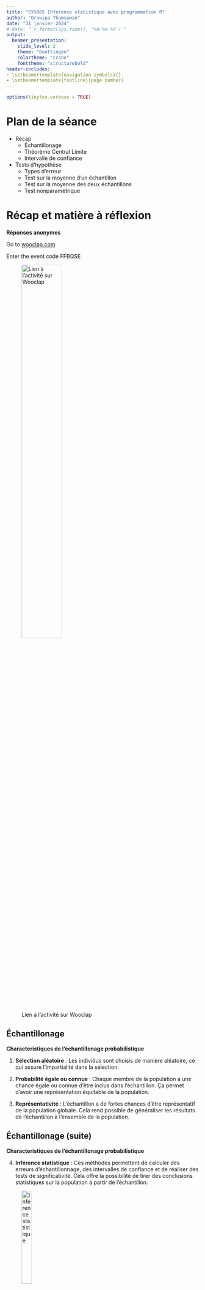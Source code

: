 ```yaml
---
title: "SYS865 Inférence statistique avec programmation R"
author: "Ornwipa Thamsuwan"
date: "31 janvier 2024"
# date: "`r format(Sys.time(), '%d-%m-%Y')`"
output:
  beamer_presentation: 
    slide_level: 2
    theme: "Goettingen"
    colortheme: "crane"
    fonttheme: "structurebold"
header-includes:
- \setbeamertemplate{navigation symbols}{}
- \setbeamertemplate{footline}[page number]
---
```


```r
options(tinytex.verbose = TRUE)
```

# Plan de la séance

- Récap
  - Échantillonage
  - Théorème Central Limite
  - Intervalle de confiance
- Tests d'hypothèse
  - Types d'erreur
  - Test sur la moyenne d'un échantillon
  - Test sur la moyenne des deux échantillons
  - Test nonparamétrique

# Récap et matière à réflexion

**Réponses anonymes**

Go to [wooclap.com](wooclap.com)

Enter the event code FFBQSE

![Lien à l'activité sur Wooclap](Wooclap-31-janvier-2023.png){width=50%, height=50%}

## Échantillonage

**Characteristiques de l'échantillonage probabilistique**

1. **Sélection aléatoire** : Les individus sont choisis de manière aléatoire, ce qui assure l'impartialité dans la sélection.

\pause

2. **Probabilité égale ou connue** : Chaque membre de la population a une chance égale ou connue d'être inclus dans l'échantillon. Ça permet d'avoir une représentation équitable de la population.

\pause

3. **Représentativité** : L'échantillon a de fortes chances d'être représentatif de la population globale. Cela rend possible de généraliser les résultats de l'échantillon à l'ensemble de la population.

## Échantillonage (suite)

**Characteristiques de l'échantillonage probabilistique**

4. **Inférence statistique** : Ces méthodes permettent de calculer des erreurs d'échantillonnage, des intervalles de confiance et de réaliser des tests de significativité. Cela offre la possibilité de tirer des conclusions statistiques sur la population à partir de l'échantillon.

![Inférence statistique](Slide-images\Population-Sample.png){width=25%, height=25%}

## Théorème Central Limite

À mesure que l'échantillon s'agrandit, la distribution de la moyenne de cet échantillon \( \overline{X}_n \) se rapproche d'une distribution normale, indépendamment de la forme de la distribution de la population.

![Théorème Central Limite](Slide-images\clt.jpg){width=70%, height=50%}

## Théorème Central Limite (suite)

Le Théorème Central Limite peut être résumé par l'équation suivante :

\[ \overline{X}_n \approx N\left(\mu, \frac{\sigma^2}{n}\right) \]

Où :

- \( \overline{X}_n \) est la moyenne de l'échantillon d'un ensemble de \( n \) variables aléatoires **\textcolor{brown}{indépendantes et identiquement distribuées}**.

- \( N\left(\mu, \frac{\sigma^2}{n}\right) \) indique que \( \overline{X}_n \) suit approximativement une distribution normale avec une moyenne \( \mu \) (la moyenne de la population) et une variance \( \frac{\sigma^2}{n} \) (la variance de la population divisée par la taille de l'échantillon \( n \)).

## Intervalle de confiance

Un IC est une plage de valeurs statistiques utilisée pour estimer la fiabilité d'une estimation d'un paramètre de population, comme la moyenne. Il est exprimé avec un niveau de confiance, indiquant la probabilité que cet intervalle contienne le vrai paramètre de la population.

### Lorsque \( \sigma \) est Connue

- Formule : \( CI = \overline{x} \pm z \times \frac{\sigma}{\sqrt{n}} \)

- \( z \) : Score Z de la distribution normale, correspondant au niveau de confiance souhaité.

### Lorsque \( \sigma \) est Inconnue

- Formule : \( CI = \overline{x} \pm t \times \frac{s}{\sqrt{n}} \)

- \( t \) : Score t de la distribution t, variant selon la taille de l'échantillon.

## Intervalle de confiance (dernier TP)

```r
data <- read.csv("diabetes.csv")

# Filter out 0 values from the Glucose column
filtered_data <- subset(data, Glucose > 0)

# Calculate density for each group
density_all <- density(filtered_data$Glucose, na.rm = TRUE)
density_outcome_0 <- density(subset(filtered_data, Outcome == 0)$Glucose, na.rm = TRUE)
density_outcome_1 <- density(subset(filtered_data, Outcome == 1)$Glucose, na.rm = TRUE)

# Find the range for the plot
x_lim_range <- range(density_all$x, density_outcome_0$x, density_outcome_1$x)
y_lim_range <- range(density_all$y, density_outcome_0$y, density_outcome_1$y)

# Set up the plot with appropriate limits
plot(density_all, xlim = x_lim_range, ylim = y_lim_range, 
     main = "Density Plot of Glucose", 
     xlab = "Concentration de Glucose Plasmatique à 2h (GTIT) [mg/dL]", 
     ylab = "Density", col = "black")

# Overlay the density plots for each group
lines(density_outcome_0, col = "blue")
lines(density_outcome_1, col = "red")

# Add a legend
legend("topright", legend = c("All", "Outcome 0 (non-diabetic)", "Outcome 1 (diabetic)"), 
       col = c("black", "blue", "red"), lty = 1, cex = 0.8)
```

\pause
\textcolor{red}{Les personnes diabétiques et non diabétiques ont-elles des niveaux différents du glucose plasmatique ?}

## Intervalle de confiance (dernier TP)

En appliquant le Théorème Central Limite ...

```r
# Calculate mean and standard deviation for each Outcome group
mean_glucose_0 <- mean(subset(filtered_data, Outcome == 0)$Glucose, na.rm = TRUE)
sd_glucose_0 <- sd(subset(filtered_data, Outcome == 0)$Glucose, na.rm = TRUE)

mean_glucose_1 <- mean(subset(filtered_data, Outcome == 1)$Glucose, na.rm = TRUE)
sd_glucose_1 <- sd(subset(filtered_data, Outcome == 1)$Glucose, na.rm = TRUE)

# Define a sequence of glucose values for plotting
glucose_range <- seq(min(filtered_data$Glucose, na.rm = TRUE), max(filtered_data$Glucose, na.rm = TRUE), length.out = 200)

# Calculate normal distribution values for each group
normal_values_0 <- dnorm(glucose_range, mean = mean_glucose_0, sd = sd_glucose_0)
normal_values_1 <- dnorm(glucose_range, mean = mean_glucose_1, sd = sd_glucose_1)

# Plot the normal probability distributions
plot(glucose_range, normal_values_0, type = 'l', col = 'blue', lwd = 2, 
     main = 'Normal Probability Distributions of Glucose by Outcome with 95% Confidence Intervals of the Means', 
     xlab = 'Concentration de Glucose Plasmatique à 2h (GTIT) [mg/dL]', 
     ylab = 'Density')
lines(glucose_range, normal_values_1, col = 'red', lwd = 2)

# Define a function to calculate the confidence interval
calculate_ci <- function(data, conf_level = 0.95) {
  mean_glucose <- mean(data$Glucose, na.rm = TRUE)
  sd_glucose <- sd(data$Glucose, na.rm = TRUE)
  n <- sum(!is.na(data$Glucose))
  
  alpha <- 1 - conf_level
  se <- sd_glucose / sqrt(n)
  t_critical <- qt(1 - alpha/2, df = n - 1)
  margin_error <- t_critical * se
  
  ci_lower <- mean_glucose - margin_error
  ci_upper <- mean_glucose + margin_error
  
  return(c(lower = ci_lower, upper = ci_upper))
}

# Calculate CI for filtered data and each Outcome group
ci_outcome_0 <- calculate_ci(subset(filtered_data, Outcome == 0))
ci_outcome_1 <- calculate_ci(subset(filtered_data, Outcome == 1))

# Add CI lines for each group
abline(v = ci_outcome_0["lower"], col = "blue", lty = 2)
abline(v = ci_outcome_0["upper"], col = "blue", lty = 2)
abline(v = ci_outcome_1["lower"], col = "red", lty = 2)
abline(v = ci_outcome_1["upper"], col = "red", lty = 2)

# Add a legend
legend("topright", legend = c("Outcome 0", "Outcome 1"), col = c("blue", "red"), lwd = 2)
```

\pause
\textcolor{red}{Les deux moyennes sont-elles différentes ?}

## Plan de la séance

- Récap
  - Échantillonage
  - Théorème Central Limite
  - Intervalle de confiance
- Test d'hypothèse
  - Types d'erreur
  - Test sur la moyenne d'un échantillon
  - Test sur la moyenne des deux échantillons
  - Test nonparamétrique

# Types d'erreur

**Erreur de type I (faux positif)** : l'enquêteur rejette une *hypothèse nulle* qui est réellement vraie dans la population.

**Erreur de type II (faux négatif)** : l’investigateur ne parvient pas à rejeter une *hypothèse nulle* qui est en réalité fausse dans la population.

\pause
... mais quelle est l'hypothèse nulle ?

\pause
Alors, voici un exemple ...

![Erreur de type I et II](Slide-images\Type-1-and-2-Error-reddit.png){width=60%, height=30%}

## Erreur type I

**Alpha \( \alpha \)** représente le seuil de probabilité de commettre une erreur de type I dans un test d'hypothèse. C'est la probabilité maximale acceptable de rejeter à tort l'hypothèse nulle. 

Communément fixé à 0,05 (5 %), un \( \alpha \) de 0,05 signifie qu'il y a 5 % de chances de rejeter l'hypothèse nulle alors qu'elle est en réalité vraie.

Réduire \( \alpha \) diminue les chances d'une erreur de type I, mais augmente le risque d'une erreur de type II.

## Erreur type II

**Beta \( \beta \)** représente la probabilité de commettre une erreur de type II dans un test d'hypothèse. C'est la probabilité de ne pas rejeter une hypothèse nulle fausse. 

La puissance d'un test, qui est \( 1 - \beta \), indique la capacité du test à rejeter correctement une fausse hypothèse nulle. 

Réduire \( \beta \) (augmentant ainsi la puissance) nécessite souvent d'augmenter la taille de l'échantillon ou la taille de l'effet.

## Types d'erreur : mise en application

En supposant que le paramètre "Glucose" est normalement distribué ...

```r
# Calculate mean and standard deviation for each Outcome group
mean_glucose_0 <- mean(subset(filtered_data, Outcome == 0)$Glucose, na.rm = TRUE)
sd_glucose_0 <- sd(subset(filtered_data, Outcome == 0)$Glucose, na.rm = TRUE)

mean_glucose_1 <- mean(subset(filtered_data, Outcome == 1)$Glucose, na.rm = TRUE)
sd_glucose_1 <- sd(subset(filtered_data, Outcome == 1)$Glucose, na.rm = TRUE)

# Define a sequence of glucose values for plotting
glucose_range <- seq(min(filtered_data$Glucose, na.rm = TRUE), max(filtered_data$Glucose, na.rm = TRUE), length.out = 200)

# Calculate normal distribution values for each group
normal_values_0 <- dnorm(glucose_range, mean = mean_glucose_0, sd = sd_glucose_0)
normal_values_1 <- dnorm(glucose_range, mean = mean_glucose_1, sd = sd_glucose_1)

# Plot the normal probability distributions
plot(glucose_range, normal_values_0, type = 'l', col = 'blue', lwd = 2, 
     main = 'Normal Probability Distributions of Glucose by Outcome', 
     xlab = 'Concentration de Glucose Plasmatique à 2h (GTIT) [mg/dL]', 
     ylab = 'Density')
lines(glucose_range, normal_values_1, col = 'red', lwd = 2)

# Add a legend
legend("topright", legend = c("Outcome 0", "Outcome 1"), col = c("blue", "red"), lwd = 2)
```

## Erreur type I

Une concentration de glucose plasmatique (à 2h) normale est inférieure à 140 mg/dL.

```r
# Plot the normal probability distributions
plot(glucose_range, normal_values_0, type = 'l', col = 'blue', lwd = 2, 
     main = 'Normal Probability Distributions of Glucose by Outcome', 
     xlab = 'Concentration de Glucose Plasmatique à 2h (GTIT) [mg/dL]', 
     ylab = 'Density', ylim = c(0, max(normal_values_0, normal_values_1)))
lines(glucose_range, normal_values_1, col = 'red', lwd = 2)

# Add a vertical line at x=140
abline(v = 140, col = "black", lwd = 2, lty = 2)

# Highlight the area under the blue curve to the right of x=140 (Type I error area for Outcome 0)
x_area <- glucose_range[glucose_range > 140]
y_area <- dnorm(x_area, mean = mean_glucose_0, sd = sd_glucose_0)
polygon(c(140, x_area, max(glucose_range)), c(0, y_area, 0), col = "lightblue", border = NA)

# Add a legend
legend("topright", legend = c("Outcome 0", "Outcome 1", "Erreur type I (Valeur supérieur à 140)"), 
       col = c("blue", "red", "lightblue"), lty = 1, lwd = 2, bty = "n")
```

## Erreur type II

Une concentration de glucose plasmatique (à 2h) normale est inférieure à 140 mg/dL.

```r
# Plot the normal probability distributions
plot(glucose_range, normal_values_0, type = 'l', col = 'blue', lwd = 2, 
     main = 'Normal Probability Distributions of Glucose by Outcome', 
     xlab = 'Concentration de Glucose Plasmatique à 2h (GTIT) [mg/dL]', 
     ylab = 'Density', ylim = c(0, max(normal_values_0, normal_values_1)))
lines(glucose_range, normal_values_1, col = 'red', lwd = 2)

# Add a vertical line at x=140
abline(v = 140, col = "black", lwd = 2, lty = 2)

# Highlight the area under the red curve to the left of x=140 (Type II error area for Outcome 1)
x_area <- glucose_range[glucose_range < 140]
y_area <- dnorm(x_area, mean = mean_glucose_1, sd = sd_glucose_1)
polygon(c(min(glucose_range), x_area, 140), c(0, y_area, 0), col = "lightcoral", border = NA)

# Add a legend
legend("topright", legend = c("Outcome 0", "Outcome 1", "Erreur Type II (Valeur inferieur à 140)"), 
       col = c("blue", "red", "lightcoral"), lty = 1, lwd = 2, bty = "n")
```

## Tableau de contingence

Ou en utilisant directement les décomptes de données ...

\pause
Discrétiser la variable 'Glucose'
```r
data$GlucoseCtgr <- ifelse(data$Glucose < 140, 
                               "Less than 140", 
                               "140 and above")
```

\pause
Créer un tableau de contingence avec les variables discrètes 'GlucoseCtgr' et 'Outcome'
```r
contingency <- table(data$GlucoseCtgr, data$Outcome)
print(contingency)
```

## Tableau de contingence (suite)

Quels sont les valeurs de \( \alpha \) et \( \beta \) ?

\pause
- Erreur type I : 'Glucose' est '140 and above' et 'Outcome' est 0.

- Erreur type II : 'Glucose' est 'Less than 140' et 'Outcome' est 1.

\pause

La mauvaise manière ... \textcolor{red}{à éviter!}
```r
contingency_prb <- prop.table(contingency)
print(contingency_prb)
```

## Tableau de contingence (suite)

La bonne manière ...
```r
total_negatives <- sum(contingency[, "0"])
false_positives <- contingency["140 and above", "0"]
alpha <- false_positives / total_negatives
cat("Alpha (Type I error rate):", alpha, "\n")

total_positives <- sum(contingency[, "1"])
false_negatives <- contingency["Less than 140", "1"] 
beta <- false_negatives / total_positives
cat("Beta (Type II error rate):", beta, "\n")
```

## Types d'erreur : conclusion

- **\( \alpha \)** : Probabilité d'un faux positif (erreur de type I).
- **\( \beta \)** : Probabilité d'un faux négatif (erreur de type II).
- Équilibrer \( \alpha \) et \( \beta \) est crucial dans les tests d'hypothèses, car la diminution de l'un augmente souvent l'autre. Le choix de \( \alpha \) et \( \beta \) est influencé par le contexte de l'étude et l'importance relative des erreurs dans le scénario de recherche spécifique.

![Équilibre entre \(\alpha\) et \(\beta\)](Slide-images\erreurdetype.jpg){width=35%, height=35%}

# Tests d'hypothèse

Les tests d'hypothèses sont utilisés pour déterminer s'il existe suffisamment de preuves pour soutenir une croyance ou une théorie particulière sur un paramètre de population.
\pause

Exemples dans le génie mécanique :

- Résistance des matériaux : Tester si un matériau composite possède une résistance à la traction supérieure à celle d'un matériau standard.

- Efficacité thermique : Comparer l'efficacité thermique de deux liquides de refroidissement moteur différents.

- Aérodynamique : Évaluer l'impact d'un nouveau design d'aile sur le rapport portance/traînée d'un aéronef. 

- Analyse des Vibrations : Analyser si une nouvelle technique d'amortissement des vibrations réduit plus efficacement les vibrations qu'une méthode actuelle. 

## Hypothèse nulle (\( H_0 \)) et alternative (\( H_1 \))

L'**hypothèse nulle** est une déclaration indiquant qu'il n'y a aucun effet ou aucune différence dans un contexte particulier. C'est une position par défaut suggérant que toute différence ou signification observée dans un ensemble de données est purement due au hasard.
\pause

L'**hypothèse alternative** est ce que l'on souhaite prouver. C'est une déclaration qui indique une différence ou un effet. Cette hypothèse est acceptée uniquement lorsque les données fournissent suffisamment de preuves pour rejeter l'hypothèse nulle.

## Démarches dans les tests d'hypothèses

Dans les tests d'hypothèses, on commence par supposer que l'hypothèse nulle est vraie. Ensuite, en fonction des données de l'échantillon, on teste cette hypothèse. Si les preuves sont suffisamment fortes contre \(H_0\), on la rejette en faveur de \(H_1\). La décision est souvent prise en utilisant les valeurs \(p\) et des niveaux de signification prédéfinis (comme \(\alpha = 0,05\)).

# Test sur la moyenne d'un échantillon

### 1. Formulation des hypothèses

\(H_0\) postule que la moyenne de la population (\(\mu\)) est égale à une valeur spécifique (\(\mu_0\)). 

- Formellement, \(H_0:\mu=\mu_0\)

\(H_1\) ou \(H_a\) suggère que la moyenne de la population diffère de cette valeur. 

- \(H_0:\mu\neq\mu_0\) (test bilatéral), \(H_0:\mu>\mu_0\) (test unilatéral droit), ou \(H_0:\mu<\mu_0\) (test unilatéral gauche)

\pause
### 2. Collecte de données et calculs statistiques

À partir des données collectées, calculer

- la moyenne de l'échantillon (\( \overline{x} \)),

- l'écart-type de l'échantillon (\( s \)) et

- la taille de l'échantillon (\( n \)).

## Test sur la moyenne d'un échantillon

### 3. Choix du test statistique et calculs

Utiliser un test (\( t \)) de Student pour comparer la moyenne de l'échantillon à la valeur spécifiée (\(\mu_0\)). 

- \( t = \frac{\overline{x} - \mu_0}{s / \sqrt{n}} \).

\pause
### 4. Décision statistique et interprétation

Déterminer une **valeur critique** par le niveau de signification \(\alpha\) (souvent 0,05). 

\pause
Si la valeur \( t \) est *en dehors des limites* de la valeur critique, rejeter \(H_0\).

Rejeter \(H_0\) indique que la moyenne de la population diffère significativement de \(\mu_0\). 

\pause
Si \(H_0\) n'est pas rejetée, il n'y a pas suffisamment de preuves pour affirmer que la moyenne de la population est différente de \(\mu_0\).

## Valeur critique

La **valeur critique** est un seuil utilisé pour déterminer si la statistique de test calculée (comme une valeur \( t \) ou \( z \)) indique un résultat statistiquement significatif, à partir de laquelle on décide de rejeter ou non l'hypothèse nulle.

\pause
La valeur critique est déterminée en fonction du niveau de signification \( \alpha \) (souvent 0,05) et, pour un test \( t \), du nombre de degrés de liberté (\( df \) ou "degree of freedom" en anglais).

\pause
```r
qt(1 - 0.05/2, df = 29)
```

\pause
Pour un test \( z \), la valeur critique dépend de la distribution normale standard, \( N(0,1) \).

\pause
```r
qnorm(0.975)
```

## Tests d'hypothèse avec la distribution t

### Test bilatéral (à deux queues)

- **Valeur critique** : \( t_{\alpha/2, \text{df}} \) et \( -t_{\alpha/2, \text{df}} \)
- Rejeter de \(H_0\) si \( t_{\text{test}} > t_{\alpha/2, \text{df}} \) ou \( t_{\text{test}} < -t_{\alpha/2, \text{df}} \)

### Test unilatéral gauche (à queue gauche)

- **Valeur critique** : \( t_{\alpha, \text{df}} \)
- Rejeter de \(H_0\) si \( t_{\text{test}} < -t_{\alpha, \text{df}} \)

### Test unilatéral droit (à queue droite)

- **Valeur critique** : \( t_{\alpha, \text{df}} \)
- Rejeter de \(H_0\) si \( t_{\text{test}} > t_{\alpha, \text{df}} \)

## Tests d'hypothèse avec la distribution t

![Rejeter \(H_0\)](Slide-images\rejecth0.png){width=70%, height=70%}

## Exemples avec R

À partir de la base des données "Pima Indian Diabetes" ...

Nous voulons tester si la population étudiée a un IMC moyen considéré comme normal, défini entre 18,5 et 24,9, avec un niveau de signification \(\alpha\) de 0,05.

\pause
**1. Formulation des hypothèses**

**\(H_0\)** : La moyenne de l'IMC de la population est normale (c'est-à-dire, située dans la plage 18.5 - 24.9).

- **Formellement**: \(H_0: 18.5 \leq \mu \leq 24.9\)

**\(H_1\)** : La moyenne de l'IMC de la population n'est pas normale (c'est-à-dire, en dehors de la plage 18.5 - 24.9).

- **Formellement**: \(H_1: \mu < 18.5\) ou \(\mu > 24.9\)

## Exemples avec R (suite)

**2. Collecte de données et calculs statistiques**

```r
filtered_bmi <- data$BMI[data$BMI>0 & !is.na(data$BMI)]
mean_bmi <- mean(filtered_bmi)
sd_bmi <- sd(filtered_bmi)
n <- length(filtered_bmi)
```

\pause
**3. Choix du test statistique et calculs**
```r
mu_0_lower <- 18.5
mu_0_upper <- 24.9
tstat_upper <- (mean_bmi-mu_0_lower) / (sd_bmi/sqrt(n))
tstat_lower <- (mean_bmi-mu_0_upper) / (sd_bmi/sqrt(n))
cat(tstat_lower, tstat_upper)
```

## Exemples avec R (suite)

**4. Décision statistique et interprétation**

Déterminer les valeurs critiques \( t_{-\alpha/2} \) et \( t_{\alpha/2} \)

\pause
```r
alpha <- 0.05
tcrit_lower <- qt(alpha/2, df = n-1)
tcrit_upper <- qt(1 - alpha/2, df = n-1)
cat(tcrit_lower, tcrit_upper)
```

\pause
Les statistiques \(t\) sont supérieures aux valeurs critiques. Donc, rejeter \(H_0\) et conclure que l'IMC moyen n'est pas normal.

# Test sur la moyenne des deux échantillons

## Quelques exercices stimulants ...

**Réponses anonymes**

Go to [wooclap.com](wooclap.com)

Enter the event code FFBQSE

![Lien à l'activité sur Wooclap](Wooclap-31-janvier-2023.png){width=50%, height=50%}

## Test t pour deux échantillons indépendants

### 1. Hypothèses

**\(H_0\)** : La moyenne de la première population (\( \mu_1 \)) est égale à la moyenne de la seconde population (\( \mu_2 \)). 

- Formellement, \(H_0\): \( \mu_1 = \mu_2 \)

**\(H_1\)** : Les moyennes des deux populations sont différentes.

- Formellement, \(H_1\): \( \mu_1 \neq \mu_2 \)

\pause
### 2. Conditions du test \textcolor{red}{-- Important!}

- Les échantillons sont indépendants.
- Les échantillons sont suffisamment grands ou proviennent de distributions normalement distribuées.
- Les variances des deux populations sont supposées égales.

## Test t pour deux échantillons indépendants

### 3. Statistique de test

La statistique de test \(t\) est calculée comme suit :
\[ t = \frac{\overline{x}_1 - \overline{x}_2}{\sqrt{s_p^2 \left(\frac{1}{n_1} + \frac{1}{n_2}\right)}} \]
où \( \overline{x}_1 \) et \( \overline{x}_2 \) sont les moyennes des échantillons, \( n_1 \) et \( n_2 \) les tailles des échantillons, et \( s_p^2 \) la variance combinée.

## Test t pour deux échantillons indépendants

### 4. Décision et interprétation

Comparer la valeur de \(t\) calculée à une valeur critique de la distribution \(t\).

- Les degrés de liberté sont df = \( n_1 + n_2 - 2 \).

- Le niveau de signification habituel : \( \alpha = 0.05 \).

- Rejeter H0 si \( |t| > t_{\text{critique}} \).

\pause
Rejeter \(H_0\) indique une différence statistiquement significative entre les moyennes des deux populations. 

Si \(H_0\) n'est pas rejetée, cela suggère l'absence de preuve suffisante d'une différence.

## Test t pour deux échantillons appariés

Pour des échantillons appariés, la méthode est similaire mais basée sur les différences appariées entre les deux ensembles de données.

\pause
Quelques exemples :

- Mesurer la capacité de charge d'une batterie *avant* et *après* un nombre de cycles de charge pour déterminer la perte de capacité au fil du temps

- Comparer la force d'un joint soudé *avant* et *après* un processus de vieillissement accéléré pour simuler l'effet à long terme de l'utilisation

- Évaluer la préférence ou le confort d'utilisateurs avec deux designs différents d'un produit pour déterminer lequel est ergonomiquement supérieur (A|B testing)

## Test t pour deux échantillons appariés

### Hypothèse
\[ H_0: \mu_{\text{diff}} = 0 \]
\[ H_1: \mu_{\text{diff}} \neq 0 \]

où \( \mu_{\text{diff}} \) est la moyenne des différences entre les paires.

\pause

### Statistique de test
\[ t = \frac{\overline{d}}{s_d / \sqrt{n}} \]
où \( \overline{d} \) est la moyenne des différences entre les deux mesures \( d_i = x_{i1} - x_{i2} \) pour chaque paire \( i \), \( s_d \) est l'écart-type des différences et \( n \) est le nombre de paires.

## Exemples avec R

À partir de la base des données "Pima Indian Diabetes" ...

Nous voulons tester si les IMC des deux groupes (diabétiques et non diabétiques) sont égaux.

\pause
\textcolor{red}{Les deux groupes sont-ils indépendants ou appariés ?}

\pause
Séparer des données en deux groupes basés sur 'Outcome'
```r
filtered_data <- subset(data, BMI > 0)
bmi_non_diabetic <- 
  filtered_data$BMI[filtered_data$Outcome == 0]
bmi_diabetic <- 
  filtered_data$BMI[filtered_data$Outcome == 1]
```

## Exemples avec R (suite)

Vérifier la condition d'homogénéité des variances
```r
var.test(bmi_non_diabetic, bmi_diabetic)
```

## Exemples avec R (suite)

Effectuer le test t pour échantillons indépendants
```r
t.test(bmi_non_diabetic, bmi_diabetic)
```

## Attention!

Les données ne sont pas normalement distribuées. Alors, il faut utiliser un test non paramétrique.
```r
shapiro.test(bmi_non_diabetic)
shapiro.test(bmi_diabetic)
```

# Test non paramétrique

## Test de Wilcoxon

Le test de Wilcoxon, également connu sous le nom de test de rang signé de Wilcoxon, est un test \textcolor{brown}{non paramétrique} utilisé en statistique pour comparer deux échantillons appariés ou pour tester des différences dans un seul échantillon apparié ou répété. Il est utilisé lorsque les conditions pour un test \(t\) paramétrique ne sont pas remplies, notamment \textcolor{brown}{lorsque les données ne suivent pas une distribution normale}.
\pause

- **Test de Rang Somme de Wilcoxon** : Utilisé pour comparer deux échantillons indépendants. Ce test est également connu sous le nom de test de Mann-Whitney.

- **Test de Wilcoxon pour Échantillons Appariés** : Utilisé pour comparer deux échantillons appariés ou mesures répétées sur un même groupe (par exemple, avant et après un traitement).

## Exemples avec R

Avec les mêmes données ...
```r
wilcox.test(bmi_non_diabetic, bmi_diabetic)
```

# Résumé des démarches

**Réponses anonymes**

Go to [wooclap.com](wooclap.com)

Enter the event code FFBQSE

![Lien à l'activité sur Wooclap](Wooclap-31-janvier-2023.png){width=50%, height=50%}

## Réponse correcte

![Démarches de test d'hypothèse](Slide-images\sortingcorrect.JPG){width=80%, height=80%}

# Travaux pratiques

Pour chacun des huit variables (`Pregnancies`, `Glucose`, `BloodPressure`, `SkinThickness`, `Insulin`, `BMI`, `DiabetesPedigreeFunction` et `Age`) dans la base de données sur les diabètes ...

1. Vérifier les conditions pour utiliser un test paramétrique

2. Effectuer le test \(t\) ou Wilcoxon pour comparer les moyennes entre les deux groupes : non diabétique (`Outcome`=0) et diabétique (`Outcome`=1)

3. Interpréter les résultats